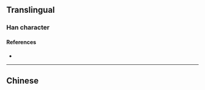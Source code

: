 {{character info/new}}
{{also|儀}}
==Translingual==

===Han character===
{{Han char|rn=9|rad=人|as=03|sn=5|four=|canj=OIK,XOIK|ids=⿰亻义}}

====References====
* {{Han ref|kx=0094.051|hdz=10114.080|uh=4EEA|ud=20202}}

----

==Chinese==
{{zh-see|儀}}